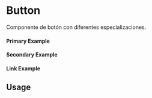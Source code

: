 
<Meta title="Button" />

# Button

Componente de botón con diferentes especializaciones.

#### Primary Example

<Canvas of={Primary} />

#### Secondary Example

<Canvas of={Secondary} />

#### Link Example

<Canvas of={Link} />

## Usage

```ts
import { Button } from "sapiensui";

const Example = () => {
  return (
    <Button
        text="Button"
        disabled=false
        onClick=()=>{}
        variant="primary"
      />
  );
};

export default Example;
```
